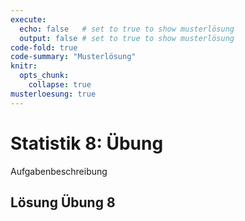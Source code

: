 ```yaml
---
execute: 
  echo: false   # set to true to show musterlösung
  output: false # set to true to show musterlösung
code-fold: true
code-summary: "Musterlösung"
knitr:
  opts_chunk: 
    collapse: true
musterloesung: true
---
```


# Statistik 8: Übung

Aufgabenbeschreibung


:::{.callout-note .content-hidden unless-meta="muesterloesung"}

## Lösung Übung 8

```r

```

:::
